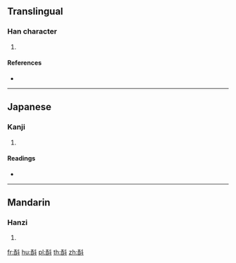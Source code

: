 {{character info/new}}
==Translingual==

===Han character===
{{Han char|rn=164|rad=酉|as=04|sn=11|four=|canj=MWYJ}}

# {{defn|Han|sort=酉04}}

====References====
* {{Han ref|kx=1281.281|dkj=39805|hdz=63577.040|uh=9159|ud=37209}}

----

==Japanese==

===Kanji===
{{ja-kanji|grade=|rs=酉04}}

# {{defn|lang=ja|sort=酉04}}

====Readings====
* {{ja-readings|on=[[しん]] (shin)|kun=[[くむ]] (kumu)|nanori=}}

----

==Mandarin==

===Hanzi===
{{cmn-hanzi|pin=[[zhēn]] ([[zhen1]])|wg=chen<sup>1</sup>}}

# {{defn|lang=cmn|sort=酉04}}

[[fr:酙]]
[[hu:酙]]
[[pl:酙]]
[[th:酙]]
[[zh:酙]]